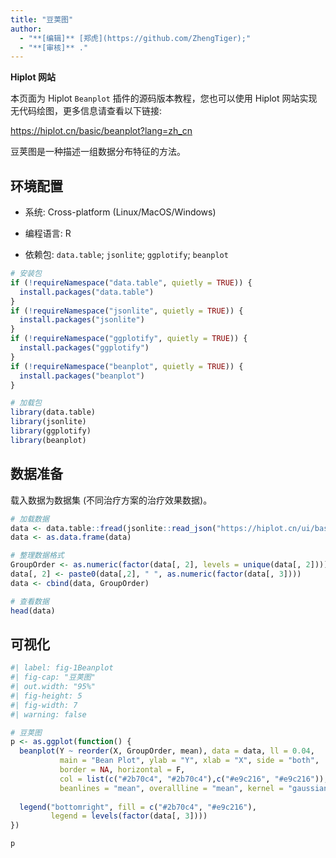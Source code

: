 ```yaml
---
title: "豆荚图"
author:
  - "**[编辑]** [郑虎](https://github.com/ZhengTiger);"
  - "**[审核]** ."
---
```


::: callout-note
**Hiplot 网站**

本页面为 Hiplot `Beanplot` 插件的源码版本教程，您也可以使用 Hiplot 网站实现无代码绘图，更多信息请查看以下链接:

<https://hiplot.cn/basic/beanplot?lang=zh_cn>
:::

豆荚图是一种描述一组数据分布特征的方法。

## 环境配置

-   系统: Cross-platform (Linux/MacOS/Windows)

-   编程语言: R

-   依赖包: `data.table`; `jsonlite`; `ggplotify`; `beanplot`

```r
# 安装包
if (!requireNamespace("data.table", quietly = TRUE)) {
  install.packages("data.table")
}
if (!requireNamespace("jsonlite", quietly = TRUE)) {
  install.packages("jsonlite")
}
if (!requireNamespace("ggplotify", quietly = TRUE)) {
  install.packages("ggplotify")
}
if (!requireNamespace("beanplot", quietly = TRUE)) {
  install.packages("beanplot")
}

# 加载包
library(data.table)
library(jsonlite)
library(ggplotify)
library(beanplot)
```

## 数据准备

载入数据为数据集 (不同治疗方案的治疗效果数据)。

```r
# 加载数据
data <- data.table::fread(jsonlite::read_json("https://hiplot.cn/ui/basic/beanplot/data.json")$exampleData$textarea[[1]])
data <- as.data.frame(data)

# 整理数据格式
GroupOrder <- as.numeric(factor(data[, 2], levels = unique(data[, 2])))
data[, 2] <- paste0(data[,2], " ", as.numeric(factor(data[, 3])))
data <- cbind(data, GroupOrder)

# 查看数据
head(data)
```

## 可视化

```r
#| label: fig-1Beanplot
#| fig-cap: "豆荚图"
#| out.width: "95%"
#| fig-height: 5
#| fig-width: 7
#| warning: false

# 豆荚图
p <- as.ggplot(function() {
  beanplot(Y ~ reorder(X, GroupOrder, mean), data = data, ll = 0.04,
           main = "Bean Plot", ylab = "Y", xlab = "X", side = "both",
           border = NA, horizontal = F, 
           col = list(c("#2b70c4", "#2b70c4"),c("#e9c216", "#e9c216")),
           beanlines = "mean", overallline = "mean", kernel = "gaussian")
  
  legend("bottomright", fill = c("#2b70c4", "#e9c216"),
         legend = levels(factor(data[, 3])))
})

p
```



